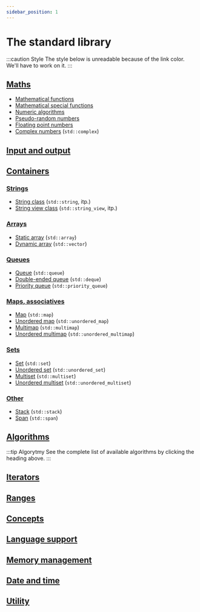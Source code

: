 ```yaml
---
sidebar_position: 1
---
```


# The standard library


<NotFinished />

:::caution Style
The style below is unreadable because of the link color.
We'll have to work on it.
:::

## [Maths](math/index)

- [Mathematical functions](math/functions)
- [Mathematical special functions](math/special-functions)
- [Numeric algorithms](math/numeric-algorithms)
- [Pseudo-random numbers](math/random)
- [Floating point numbers](math/floating-points)
- [Complex numbers](math/complex) (`std::complex`)

## [Input and output](io/index)

## [Containers](containers/index)

### [Strings](containers/strings/index)

- [String class](containers/strings/string) (`std::string`, itp.)
- [String view class](containers/strings/string_view) (`std::string_view`, itp.)

### [Arrays](containers/arrays/index)

- [Static array](containers/arrays/array) (`std::array`)
- [Dynamic array](containers/arrays/vector) (`std::vector`)

### [Queues](containers/queues/index)

- [Queue](containers/queues/queue) (`std::queue`)
- [Double-ended queue](containers/queues/deque) (`std::deque`)
- [Priority queue](containers/queues/priority_queue) (`std::priority_queue`)

### [Maps, associatives](containers/associative/index)

- [Map](containers/associative/map) (`std::map`)
- [Unordered map](containers/associative/unordered_map) (`std::unordered_map`)
- [Multimap](containers/associative/multimap) (`std::multimap`)
- [Unordered multimap](containers/associative/unordered_multimap) (`std::unordered_multimap`)

### [Sets](containers/sets/index)

- [Set](containers/sets/set) (`std::set`)
- [Unordered set](containers/sets/unordered_set) (`std::unordered_set`)
- [Multiset](containers/sets/multiset) (`std::multiset`)
- [Unordered multiset](containers/sets/unordered_multiset) (`std::unordered_multiset`)

### [Other](containers/others/index)

- [Stack](containers/others/stack) (`std::stack`)
- [Span](containers/others/span) (`std::span`)

## [Algorithms](algo/index)

:::tip Algorytmy
See the complete list of available algorithms by clicking
the heading above.
:::

## [Iterators](iterators/index)

## [Ranges](ranges/index)

## [Concepts](concepts/index)

## [Language support](lang-support/index)

## [Memory management](memory/index)

## [Date and time](date-time/index)

## [Utility](utility/index)